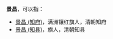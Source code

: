 '''景昌'''，可以指：
*[[景昌_(知府)|景昌 (知府)]]，满洲镶红旗人，清朝知府
*[[景昌_(知县)|景昌 (知县)]]，旗人，清朝知县

{{Disambig|cat=二字人名消歧义}}
